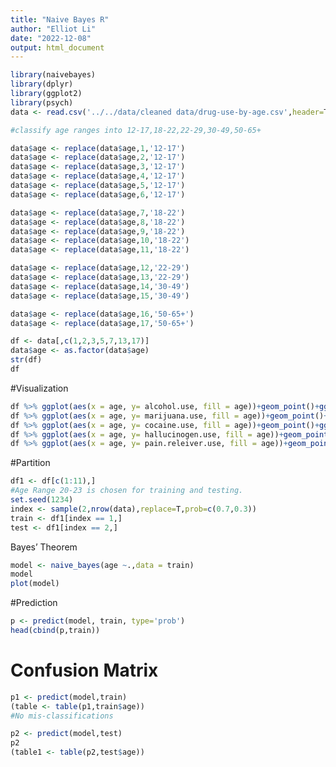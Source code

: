 ```yaml
---
title: "Naive Bayes R"
author: "Elliot Li"
date: "2022-12-08"
output: html_document
---
```

```r
library(naivebayes)
library(dplyr)
library(ggplot2)
library(psych)
data <- read.csv('../../data/cleaned data/drug-use-by-age.csv',header=T)

#classify age ranges into 12-17,18-22,22-29,30-49,50-65+

data$age <- replace(data$age,1,'12-17')
data$age <- replace(data$age,2,'12-17')
data$age <- replace(data$age,3,'12-17')
data$age <- replace(data$age,4,'12-17')
data$age <- replace(data$age,5,'12-17')
data$age <- replace(data$age,6,'12-17')

data$age <- replace(data$age,7,'18-22')
data$age <- replace(data$age,8,'18-22')
data$age <- replace(data$age,9,'18-22')
data$age <- replace(data$age,10,'18-22')
data$age <- replace(data$age,11,'18-22')

data$age <- replace(data$age,12,'22-29')
data$age <- replace(data$age,13,'22-29')
data$age <- replace(data$age,14,'30-49')
data$age <- replace(data$age,15,'30-49')

data$age <- replace(data$age,16,'50-65+')
data$age <- replace(data$age,17,'50-65+')
```

```r
df <- data[,c(1,2,3,5,7,13,17)]
data$age <- as.factor(data$age)
str(df)
df
```

#Visualization

```r
df %>% ggplot(aes(x = age, y= alcohol.use, fill = age))+geom_point()+ggtitle('Alcohol Intake')
df %>% ggplot(aes(x = age, y= marijuana.use, fill = age))+geom_point()+ggtitle('Marijuana Intake')
df %>% ggplot(aes(x = age, y= cocaine.use, fill = age))+geom_point()+ggtitle('Cocaine Intake')
df %>% ggplot(aes(x = age, y= hallucinogen.use, fill = age))+geom_point()+ggtitle('Hallucinogen Intake')
df %>% ggplot(aes(x = age, y= pain.releiver.use, fill = age))+geom_point()+ggtitle('Pain Releiver Intake')
```

#Partition

```r
df1 <- df[c(1:11),]
#Age Range 20-23 is chosen for training and testing.
set.seed(1234)
index <- sample(2,nrow(data),replace=T,prob=c(0.7,0.3))
train <- df1[index == 1,]
test <- df1[index == 2,]
```

Bayes' Theorem
```r
model <- naive_bayes(age ~.,data = train)
model
plot(model)
```

#Prediction
```r
p <- predict(model, train, type='prob')
head(cbind(p,train))
```

# Confusion Matrix
```r
p1 <- predict(model,train)
(table <- table(p1,train$age))
#No mis-classifications
```
```r
p2 <- predict(model,test)
p2
(table1 <- table(p2,test$age))
```













